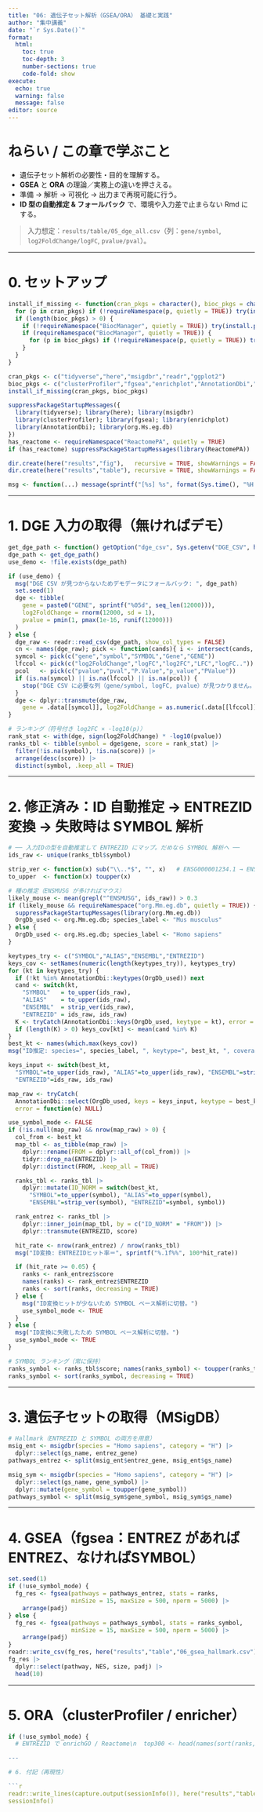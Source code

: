 ```yaml
---
title: "06: 遺伝子セット解析（GSEA/ORA） 基礎と実践"
author: "集中講義"
date: "`r Sys.Date()`"
format:
  html:
    toc: true
    toc-depth: 3
    number-sections: true
    code-fold: show
execute:
  echo: true
  warning: false
  message: false
editor: source
---
```


# ねらい / この章で学ぶこと

- 遺伝子セット解析の必要性・目的を理解する。
- **GSEA** と **ORA** の理論／実務上の違いを押さえる。
- 準備 → 解析 → 可視化 → 出力まで再現可能に行う。
- **ID 型の自動推定 & フォールバック** で、環境や入力差で止まらない Rmd にする。

> 入力想定：`results/table/05_dge_all.csv`（列：`gene/symbol`, `log2FoldChange/logFC`, `pvalue/pval`）。

---

# 0. セットアップ

```r
install_if_missing <- function(cran_pkgs = character(), bioc_pkgs = character()) {
  for (p in cran_pkgs) if (!requireNamespace(p, quietly = TRUE)) try(install.packages(p), silent = TRUE)
  if (length(bioc_pkgs) > 0) {
    if (!requireNamespace("BiocManager", quietly = TRUE)) try(install.packages("BiocManager"), silent = TRUE)
    if (requireNamespace("BiocManager", quietly = TRUE)) {
      for (p in bioc_pkgs) if (!requireNamespace(p, quietly = TRUE)) try(BiocManager::install(p, ask = FALSE, update = FALSE), silent = TRUE)
    }
  }
}

cran_pkgs <- c("tidyverse","here","msigdbr","readr","ggplot2")
bioc_pkgs <- c("clusterProfiler","fgsea","enrichplot","AnnotationDbi","org.Hs.eg.db","ReactomePA")
install_if_missing(cran_pkgs, bioc_pkgs)

suppressPackageStartupMessages({
  library(tidyverse); library(here); library(msigdbr)
  library(clusterProfiler); library(fgsea); library(enrichplot)
  library(AnnotationDbi); library(org.Hs.eg.db)
})
has_reactome <- requireNamespace("ReactomePA", quietly = TRUE)
if (has_reactome) suppressPackageStartupMessages(library(ReactomePA))

dir.create(here("results","fig"),   recursive = TRUE, showWarnings = FALSE)
dir.create(here("results","table"), recursive = TRUE, showWarnings = FALSE)

msg <- function(...) message(sprintf("[%s] %s", format(Sys.time(), "%H:%M:%S"), paste0(...)))
```

---

# 1. DGE 入力の取得（無ければデモ）

```r
get_dge_path <- function() getOption("dge_csv", Sys.getenv("DGE_CSV", here("results","table","05_dge_all.csv")))
dge_path <- get_dge_path()
use_demo <- !file.exists(dge_path)

if (use_demo) {
  msg("DGE CSV が見つからないためデモデータにフォールバック: ", dge_path)
  set.seed(1)
  dge <- tibble(
    gene = paste0("GENE", sprintf("%05d", seq_len(12000))),
    log2FoldChange = rnorm(12000, sd = 1),
    pvalue = pmin(1, pmax(1e-16, runif(12000)))
  )
} else {
  dge_raw <- readr::read_csv(dge_path, show_col_types = FALSE)
  cn <- names(dge_raw); pick <- function(cands){ i <- intersect(cands, cn); if (length(i)) i[1] else NA }
  symcol <- pick(c("gene","symbol","SYMBOL","Gene","GENE"))
  lfccol <- pick(c("log2FoldChange","logFC","log2FC","LFC","logFC.."))
  pcol   <- pick(c("pvalue","pval","P.Value","p_value","PValue"))
  if (is.na(symcol) || is.na(lfccol) || is.na(pcol)) {
    stop("DGE CSV に必要な列（gene/symbol, logFC, pvalue）が見つかりません。列名を確認してください。\n見つかった列: ", paste(cn, collapse = ", "))
  }
  dge <- dplyr::transmute(dge_raw,
    gene = .data[[symcol]], log2FoldChange = as.numeric(.data[[lfccol]]), pvalue = as.numeric(.data[[pcol]]))
}

# ランキング（符号付き log2FC × -log10(p)）
rank_stat <- with(dge, sign(log2FoldChange) * -log10(pvalue))
ranks_tbl <- tibble(symbol = dge$gene, score = rank_stat) |>
  filter(!is.na(symbol), !is.na(score)) |>
  arrange(desc(score)) |>
  distinct(symbol, .keep_all = TRUE)
```

---

# 2. **修正済み：ID 自動推定 → ENTREZID 変換 → 失敗時は SYMBOL 解析**

```r
# ── 入力IDの型を自動推定して ENTREZID にマップ。だめなら SYMBOL 解析へ ──
ids_raw <- unique(ranks_tbl$symbol)

strip_ver <- function(x) sub("\\..*$", "", x)   # ENSG000001234.1 → ENSG000001234
to_upper  <- function(x) toupper(x)

# 種の推定（ENSMUSG が多ければマウス）
likely_mouse <- mean(grepl("^ENSMUSG", ids_raw)) > 0.3
if (likely_mouse && requireNamespace("org.Mm.eg.db", quietly = TRUE)) {
  suppressPackageStartupMessages(library(org.Mm.eg.db))
  OrgDb_used <- org.Mm.eg.db; species_label <- "Mus musculus"
} else {
  OrgDb_used <- org.Hs.eg.db; species_label <- "Homo sapiens"
}

keytypes_try <- c("SYMBOL","ALIAS","ENSEMBL","ENTREZID")
keys_cov <- setNames(numeric(length(keytypes_try)), keytypes_try)
for (kt in keytypes_try) {
  if (!kt %in% AnnotationDbi::keytypes(OrgDb_used)) next
  cand <- switch(kt,
    "SYMBOL"   = to_upper(ids_raw),
    "ALIAS"    = to_upper(ids_raw),
    "ENSEMBL"  = strip_ver(ids_raw),
    "ENTREZID" = ids_raw, ids_raw)
  K <- tryCatch(AnnotationDbi::keys(OrgDb_used, keytype = kt), error = function(e) character())
  if (length(K) > 0) keys_cov[kt] <- mean(cand %in% K)
}
best_kt <- names(which.max(keys_cov))
msg("ID推定: species=", species_label, ", keytype=", best_kt, ", coverage=", sprintf("%.1f%%", 100*keys_cov[best_kt]))

keys_input <- switch(best_kt,
  "SYMBOL"=to_upper(ids_raw), "ALIAS"=to_upper(ids_raw), "ENSEMBL"=strip_ver(ids_raw),
  "ENTREZID"=ids_raw, ids_raw)

map_raw <- tryCatch(
  AnnotationDbi::select(OrgDb_used, keys = keys_input, keytype = best_kt, columns = c("ENTREZID")),
  error = function(e) NULL)

use_symbol_mode <- FALSE
if (!is.null(map_raw) && nrow(map_raw) > 0) {
  col_from <- best_kt
  map_tbl <- as_tibble(map_raw) |>
    dplyr::rename(FROM = dplyr::all_of(col_from)) |>
    tidyr::drop_na(ENTREZID) |>
    dplyr::distinct(FROM, .keep_all = TRUE)

  ranks_tbl <- ranks_tbl |>
    dplyr::mutate(ID_NORM = switch(best_kt,
      "SYMBOL"=to_upper(symbol), "ALIAS"=to_upper(symbol),
      "ENSEMBL"=strip_ver(symbol), "ENTREZID"=symbol, symbol))

  rank_entrez <- ranks_tbl |>
    dplyr::inner_join(map_tbl, by = c("ID_NORM" = "FROM")) |>
    dplyr::transmute(ENTREZID, score)

  hit_rate <- nrow(rank_entrez) / nrow(ranks_tbl)
  msg("ID変換: ENTREZIDヒット率＝", sprintf("%.1f%%", 100*hit_rate))

  if (hit_rate >= 0.05) {
    ranks <- rank_entrez$score
    names(ranks) <- rank_entrez$ENTREZID
    ranks <- sort(ranks, decreasing = TRUE)
  } else {
    msg("ID変換ヒットが少ないため SYMBOL ベース解析に切替。")
    use_symbol_mode <- TRUE
  }
} else {
  msg("ID変換に失敗したため SYMBOL ベース解析に切替。")
  use_symbol_mode <- TRUE
}

# SYMBOL ランキング（常に保持）
ranks_symbol <- ranks_tbl$score; names(ranks_symbol) <- toupper(ranks_tbl$symbol)
ranks_symbol <- sort(ranks_symbol, decreasing = TRUE)
```

---

# 3. 遺伝子セットの取得（MSigDB）

```r
# Hallmark（ENTREZID と SYMBOL の両方を用意）
msig_ent <- msigdbr(species = "Homo sapiens", category = "H") |>
  dplyr::select(gs_name, entrez_gene)
pathways_entrez <- split(msig_ent$entrez_gene, msig_ent$gs_name)

msig_sym <- msigdbr(species = "Homo sapiens", category = "H") |>
  dplyr::select(gs_name, gene_symbol) |>
  dplyr::mutate(gene_symbol = toupper(gene_symbol))
pathways_symbol <- split(msig_sym$gene_symbol, msig_sym$gs_name)
```

---

# 4. GSEA（fgsea：ENTREZ があればENTREZ、なければSYMBOL）

```r
set.seed(1)
if (!use_symbol_mode) {
  fg_res <- fgsea(pathways = pathways_entrez, stats = ranks,
                  minSize = 15, maxSize = 500, nperm = 5000) |>
    arrange(padj)
} else {
  fg_res <- fgsea(pathways = pathways_symbol, stats = ranks_symbol,
                  minSize = 15, maxSize = 500, nperm = 5000) |>
    arrange(padj)
}
readr::write_csv(fg_res, here("results","table","06_gsea_hallmark.csv"))
fg_res |>
  dplyr::select(pathway, NES, size, padj) |>
  head(10)
```

---

# 5. ORA（clusterProfiler / enricher）

```r
if (!use_symbol_mode) {
  # ENTREZID で enrichGO / Reactome\n  top300 <- head(names(sort(ranks, decreasing = TRUE)), 300)\n  ora_go <- enrichGO(gene = top300, OrgDb = OrgDb_used, keyType = "ENTREZID", ont = "BP")\n  readr::write_csv(as_tibble(ora_go@result), here("results","table","06_ora_go.csv"))\n  enrichplot::dotplot(ora_go, showCategory = 15)\n  if (has_reactome) {\n    ora_re <- ReactomePA::enrichPathway(gene = top300, readable = TRUE)\n    readr::write_csv(as_tibble(ora_re@result), here("results","table","06_ora_reactome.csv"))\n  }\n} else {\n  # SYMBOL で Hallmark ORA（enricher）\n  gs2gene_sym <- stack(pathways_symbol) |>\n    dplyr::transmute(gs = ind, gene = values)\n  top300_sym <- head(names(ranks_symbol), 300)\n  ora_h <- enricher(gene = top300_sym, TERM2GENE = gs2gene_sym, pAdjustMethod = "BH")\n  readr::write_csv(as_tibble(ora_h@result), here("results","table","06_ora_hallmark_symbol.csv"))\n  enrichplot::dotplot(ora_h, showCategory = 15)\n}\n```

---

# 6. 付記（再現性）

```r
readr::write_lines(capture.output(sessionInfo()), here("results","table","06_sessionInfo.txt"))
sessionInfo()
```

